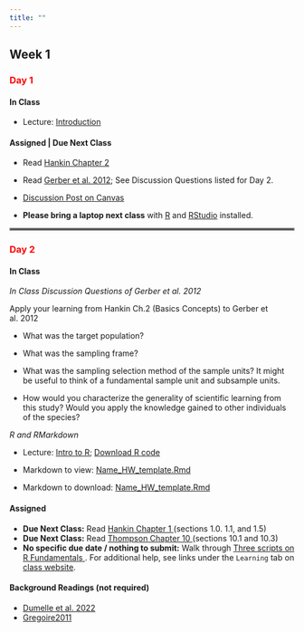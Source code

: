 ```yaml
---
title: ""
---
```


## Week 1

### [Day 1]{style="color:red;"}

#### **In Class**

-   Lecture: <a href="/FW552/Introduction.qmd">Introduction</a>

#### **Assigned | Due Next Class**

  - Read <a href="/readings552/Hankin Chapter 2.pdf">Hankin Chapter 2</a>
  - Read <a href="/readings552/Gerber et al. 2012.pdf">Gerber et al. 2012</a>; See Discussion Questions listed for Day 2.
  - [Discussion Post on Canvas](https://colostate.instructure.com/courses/212614/discussion_topics/2205317)


- **Please bring a laptop next class** with [R](https://www.r-project.org/) and [RStudio](https://posit.co/download/rstudio-desktop/) installed.

<hr style="border:2px solid gray">

### [Day 2]{style="color:red;"}

#### **In Class**

*In Class Discussion Questions of Gerber et al. 2012*

Apply your learning from Hankin Ch.2 (Basics Concepts) to Gerber et al. 2012

 - What was the target population?

 - What was the sampling frame?
 
 - What was the sampling selection method of the sample units? It might be useful to think of a fundamental sample unit and subsample units.
 
 - How would you characterize the generality of scientific learning from this study? Would you apply the knowledge gained to other individuals of the species?

*R and RMarkdown*

- Lecture: <a href="/FW552/IntroR.qmd">Intro to R</a>; <a href="/FW552/IntroR.R">Download R code</a>

- Markdown to view: <a href="/classfiles552/Name_HW_template.Rmd" download>Name_HW_template.Rmd</a>
- Markdown to download: [Name_HW_template.Rmd]("/classfiles552/Name_HW_template.Rmd"){download=""}

#### **Assigned**

- **Due Next Class:** Read <a href="/readings552/Hankin Chapter 1.pdf">Hankin Chapter 1 </a>(sections 1.0. 1.1, and 1.5)
- **Due Next Class:** Read <a href="/readings552/Thompson Chapter 10.pdf">Thompson Chapter 10 </a> (sections 10.1 and 10.3) 
- **No specific due date / nothing to submit:** Walk through <a href="/classfiles552/R.Fundamentals.zip">Three scripts on R Fundamentals </a>. For additional help, see links under the `Learning` tab on <a href="https://bgerber123.github.io/FW552/">class website</a>. 



#### **Background Readings (not required)**

  - <a href="/readings552/Dumelle et al. 2022.pdf">Dumelle et al. 2022 </a> 
  - <a href="/readings552/Gregoire2011.pdf">Gregoire2011 </a> 


